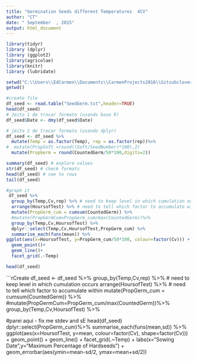 ```yaml
---
title: "Germination Seeds different Temperatures  4CV"
author: "CT"
date: " September  , 2015"
output: html_document
---
```


```r
library(tidyr)
library (dplyr)
library (ggplot2)  
library(agricolae)
library(knitr)
library (lubridate)

```


```r
setwd("C:\\Users\\EdCarmen\\Documents\\CarmenProjects2016\\Gitsubclover")
getwd()

#create file
df_seed <- read.table("SeedGerm.txt",header=TRUE)
head(df_seed)
# Jeito 1 de trocar formato (usando base R)
df_seed$Date <- dmy(df_seed$Date)

# jeito 2 de trocar formato (usando dplyr)
df_seed <- df_seed %>%
  mutate(Temp = as.factor(Temp), rep = as.factor(rep))%>%
#  mutate(PropSoft =round((Soft/SeedNumber)*100),2)
  mutate(PropGerm = round(CountedGerm/50*100,digits=2))

summary(df_seed) # explore values
str(df_seed) # check formats
head(df_seed) # see to rows
tail(df_seed)

```

```r
#graph it
 df_seed %>%
  group_by(Temp,Cv,rep) %>% # need to keep level in which cumulation occurs
  arrange(HoursofTest) %>% # need to tell which factor to accumulate within
  mutate(PropGerm_cum = cumsum(CountedGerm)) %>%
  #mutate(PropGermCum=PropGerm_cum/max(CountedGerm))%>%
  group_by(Temp,Cv,HoursofTest) %>%
  dplyr::select(Temp,Cv,HoursofTest,PropGerm_cum) %>%
  summarise_each(funs(mean)) %>%
ggplot(aes(x=HoursofTest, y=PropGerm_cum/50*100, colour=factor(Cv))) + # do percentage here
  geom_point()+
  geom_line()+
  facet_grid(.~Temp)

head(df_seed)

```


```rCreate
df_seed <- df_seed %>%
  group_by(Temp,Cv,rep) %>% # need to keep level in which cumulation occurs
  arrange(HoursofTest) %>% # need to tell which factor to accumulate within
  mutate(PropGerm_cum = cumsum(CountedGerm)) %>%
  #mutate(PropGermCum=PropGerm_cum/max(CountedGerm))%>%
  group_by(Temp,Cv,HoursofTest) %>%
  
  #parei aqui - fix me stdev and sE 
  head(df_seed)
  dplyr::select(PropGerm_cum)%>%
  summarise_each(funs(mean,sd)) %>%
  ggplot(aes(x=HoursofTest, y=mean, colour=factor(Cv), shape=factor(Cv))) +
  geom_point() +
  geom_line() +
 facet_grid(.~Temp) +
  labs(x="Sowing Date",y="Maximum Percentage of Hardseeds") +
  geom_errorbar(aes(ymin=mean-sd/2,
                    ymax=mean+sd/2))


